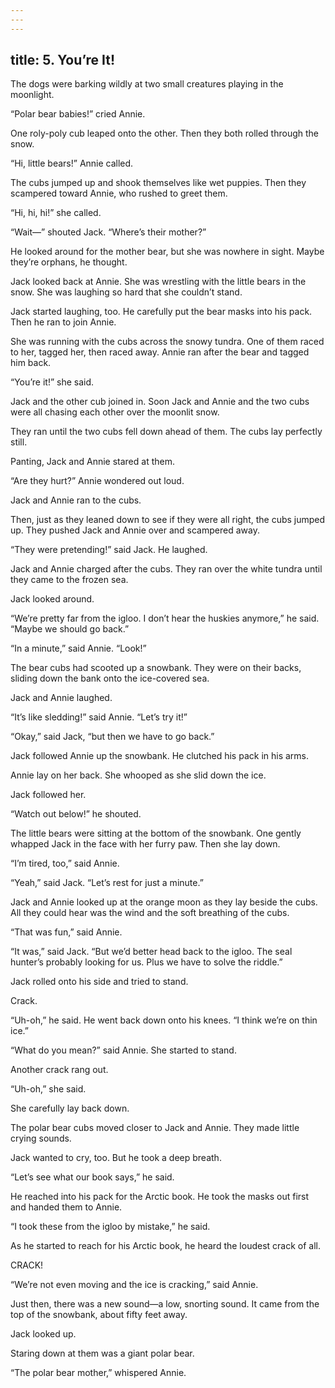 ```yaml
---
---
---
```

title: 5. You’re It!
---



The dogs were barking wildly at two small creatures playing in the moonlight.

“Polar bear babies!” cried Annie.

One roly-poly cub leaped onto the other. Then they both rolled through the snow.

“Hi, little bears!” Annie called.

The cubs jumped up and shook themselves like wet puppies. Then they scampered toward Annie, who rushed to greet them.

“Hi, hi, hi!” she called.

“Wait—” shouted Jack. “Where’s their mother?”

He looked around for the mother bear, but she was nowhere in sight. Maybe they’re orphans, he thought.

Jack looked back at Annie. She was wrestling with the little bears in the snow. She was laughing so hard that she couldn’t stand.

Jack started laughing, too. He carefully put the bear masks into his pack. Then he ran to join Annie.

She was running with the cubs across the snowy tundra. One of them raced to her, tagged her, then raced away. Annie ran after the bear and tagged him back.

“You’re it!” she said.

Jack and the other cub joined in. Soon Jack and Annie and the two cubs were all chasing each other over the moonlit snow.

They ran until the two cubs fell down ahead of them. The cubs lay perfectly still.

Panting, Jack and Annie stared at them.

“Are they hurt?” Annie wondered out loud.

Jack and Annie ran to the cubs.

Then, just as they leaned down to see if they were all right, the cubs jumped up. They pushed Jack and Annie over and scampered away.

“They were pretending!” said Jack. He laughed.

Jack and Annie charged after the cubs. They ran over the white tundra until they came to the frozen sea.

Jack looked around.

“We’re pretty far from the igloo. I don’t hear the huskies anymore,” he said. “Maybe we should go back.”

“In a minute,” said Annie. “Look!”

The bear cubs had scooted up a snowbank. They were on their backs, sliding down the bank onto the ice-covered sea.

Jack and Annie laughed.

“It’s like sledding!” said Annie. “Let’s try it!”

“Okay,” said Jack, “but then we have to go back.”

Jack followed Annie up the snowbank. He clutched his pack in his arms.

Annie lay on her back. She whooped as she slid down the ice.

Jack followed her.

“Watch out below!” he shouted.



The little bears were sitting at the bottom of the snowbank. One gently whapped Jack in the face with her furry paw. Then she lay down.

“I’m tired, too,” said Annie.

“Yeah,” said Jack. “Let’s rest for just a minute.”

Jack and Annie looked up at the orange moon as they lay beside the cubs. All they could hear was the wind and the soft breathing of the cubs.

“That was fun,” said Annie.

“It was,” said Jack. “But we’d better head back to the igloo. The seal hunter’s probably looking for us. Plus we have to solve the riddle.”

Jack rolled onto his side and tried to stand.

Crack.

“Uh-oh,” he said. He went back down onto his knees. “I think we’re on thin ice.”

“What do you mean?” said Annie. She started to stand.

Another crack rang out.

“Uh-oh,” she said.

She carefully lay back down.

The polar bear cubs moved closer to Jack and Annie. They made little crying sounds.

Jack wanted to cry, too. But he took a deep breath.

“Let’s see what our book says,” he said.

He reached into his pack for the Arctic book. He took the masks out first and handed them to Annie.

“I took these from the igloo by mistake,” he said.

As he started to reach for his Arctic book, he heard the loudest crack of all.

CRACK!

“We’re not even moving and the ice is cracking,” said Annie.

Just then, there was a new sound—a low, snorting sound. It came from the top of the snowbank, about fifty feet away.

Jack looked up.

Staring down at them was a giant polar bear.

“The polar bear mother,” whispered Annie.